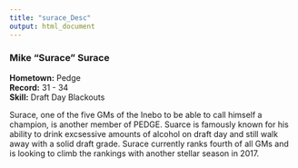 ```yaml
---
title: "surace_Desc"
output: html_document
---
```


### Mike "Surace" Surace
**Hometown:** Pedge  
**Record:** 31 - 34  
**Skill:** Draft Day Blackouts  

Surace, one of the five GMs of the Inebo to be able to call himself a champion, is another member of PEDGE. Suarce is famously known for his ability to drink excsessive amounts of alcohol on draft day and still walk away with a solid draft grade. Surace currently ranks fourth of all GMs and is looking to climb the rankings with another stellar season in 2017. 
